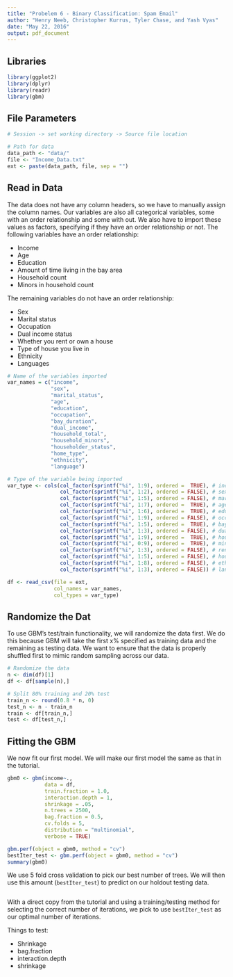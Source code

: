 ```yaml
---
title: "Probelem 6 - Binary Classification: Spam Email"
author: "Henry Neeb, Christopher Kurrus, Tyler Chase, and Yash Vyas"
date: "May 22, 2016"
output: pdf_document
---
```


## Libraries

```r
library(ggplot2)
library(dplyr)
library(readr)
library(gbm)
```

## File Parameters

```r
# Session -> set working directory -> Source file location

# Path for data
data_path <- "data/"
file <- "Income_Data.txt"
ext <- paste(data_path, file, sep = "")
```

## Read in Data

The data does not have any column headers, so we have to manually assign the 
column names. Our variables are also all categorical variables, some with an 
order relationship and some with out. We also have to import these values as 
factors, specifying if they have an order relationship or not. The following 
variables have an order relationship:

* Income
* Age
* Education
* Amount of time living in the bay area
* Household count
* Minors in household count

The remaining variables do not have an order relationship:

* Sex
* Marital status
* Occupation
* Dual income status
* Whether you rent or own a house
* Type of house you live in
* Ethnicity
* Languages

```r
# Name of the variables imported
var_names = c("income",
              "sex",
              "marital_status",
              "age",
              "education",
              "occupation",
              "bay_duration",
              "dual_income",
              "household_total",
              "household_minors",
              "householder_status",
              "home_type",
              "ethnicity",
              "language")

# Type of the variable being imported
var_type <- cols(col_factor(sprintf("%i", 1:9), ordered =  TRUE), # income
                 col_factor(sprintf("%i", 1:2), ordered = FALSE), # sex
                 col_factor(sprintf("%i", 1:5), ordered = FALSE), # marital stat
                 col_factor(sprintf("%i", 1:7), ordered =  TRUE), # age
                 col_factor(sprintf("%i", 1:6), ordered =  TRUE), # education
                 col_factor(sprintf("%i", 1:9), ordered = FALSE), # occupation
                 col_factor(sprintf("%i", 1:5), ordered =  TRUE), # bay duration
                 col_factor(sprintf("%i", 1:3), ordered = FALSE), # dual income
                 col_factor(sprintf("%i", 1:9), ordered =  TRUE), # house count
                 col_factor(sprintf("%i", 0:9), ordered =  TRUE), # minor count
                 col_factor(sprintf("%i", 1:3), ordered = FALSE), # rent/own
                 col_factor(sprintf("%i", 1:5), ordered = FALSE), # house type
                 col_factor(sprintf("%i", 1:8), ordered = FALSE), # ethnicity
                 col_factor(sprintf("%i", 1:3), ordered = FALSE)) # language

df <- read_csv(file = ext, 
               col_names = var_names, 
               col_types = var_type)
```

## Randomize the Dat

To use GBM's test/train functionality, we will randomize the data first. We do 
this because GBM will take the first x% specified as training data and the 
remaining as testing data. We want to ensure that the data is properly shuffled 
first to mimic random sampling across our data.

```r
# Randomize the data
n <- dim(df)[1]
df <- df[sample(n),]

# Split 80% training and 20% test
train_n <- round(0.8 * n, 0)
test_n <- n - train_n
train <- df[train_n,]
test <- df[test_n,]
```

## Fitting the GBM

We now fit our first model. We will make our first model the same as that in 
the tutorial.

```r
gbm0 <- gbm(income~., 
            data = df, 
            train.fraction = 1.0, 
            interaction.depth = 1, 
            shrinkage = .05, 
            n.trees = 2500, 
            bag.fraction = 0.5, 
            cv.folds = 5, 
            distribution = "multinomial", 
            verbose = TRUE)

gbm.perf(object = gbm0, method = "cv")
bestIter_test <- gbm.perf(object = gbm0, method = "cv")
summary(gbm0)
```

We use 5 fold cross validation to pick our best number of trees. We will then 
use this amount (`bestIter_test`) to predict on our holdout testing data.

```r

```


With a direct copy from the tutorial and using a training/testing method for 
selecting the correct number of iterations, we pick to use `bestIter_test` as 
our optimal number of iterations.


Things to test:

* Shrinkage
* bag.fraction
* interaction.depth
* shrinkage
